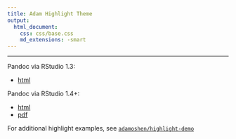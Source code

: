 ```yaml
---
title: Adam Highlight Theme
output:
  html_document:
    css: css/base.css
    md_extensions: -smart
---
```


---

Pandoc via RStudio 1.3:

- [html](./rstudio-v1.3/index.html)

Pandoc via RStudio 1.4+:

- [html](./rstudio-v1.4/index.html)
- [pdf](./rstudio-v1.4/example.pdf)

For additional highlight examples, see
[`adamoshen/highlight-demo`](https://www.github.com/adamoshen/highlight-demo/)
